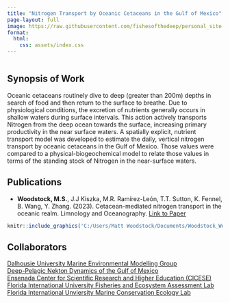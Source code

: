 ---
title: "Nitrogen Transport by Oceanic Cetaceans in the Gulf of Mexico"
page-layout: full
image: https://raw.githubusercontent.com/fishesofthedeep/personal_site.github.io/main/Project_images/Cetacean_Graphical_Abstract.png
format:
  html:
    css: assets/index.css
---

::: {.main style="width:100%; float: left;"}


## Synopsis of Work
Oceanic cetaceans routinely dive to deep (greater than 200m) depths in search of food and then return to the surface to breathe. Due to physiological conditions, the excretion of nutrients generally occurs in shallow waters during surface intervals. This action actively transports Nitrogen from the deep ocean towards the surface, increasing primary productivity in the near surface waters. A spatially explicit, nutrient transport model was developed to estimate the daily, vertical nitrogen transport by oceanic cetaceans in the Gulf of Mexico. Those values were compared to a physical-biogeochemical model to relate those values in terms of the standing stock of Nitrogen in the near-surface waters.


## Publications
* **Woodstock, M.S.**, J.J Kiszka, M.R. Ramírez-León, T.T. Sutton, K. Fennel, B. Wang, Y. Zhang. (2023). Cetacean-mediated nitrogen transport in the oceanic realm. Limnology and Oceanography. [Link to Paper](https://doi.org/10.1002/lno.12433)

```{r,echo=F, out.width="100%", fig.cap="Nitrogen transported from each depth layer by all cetaceans (mmol N per day). Each panel displays a different cetacean species that was a contributor to the nutrient movement. Cetacean graphics by Uko Gorter"}
knitr::include_graphics('C:/Users/Matt Woodstock/Documents/Woodstock_Website/Project_images/Cetacean_N_Transport.png')
```




## Collaborators
[Dalhousie University Marine Environmental Modelling Group](https://memg.ocean.dal.ca/index.html)<br>
[Deep-Pelagic Nekton Dynamics of the Gulf of Mexico](https://www.deependconsortium.org)<br>
[Ensenada Center for Scientific Research and Higher Education (CICESE)](https://www.cicese.edu.mx/)<br>
[Florida International University Fisheries and Ecosystem Assessment Lab](https://www.fiufeal.com/)<br>
[Florida International Unviersity Marine Conservation Ecology Lab](https://marineconservationecologylab.com/)<br>
:::
